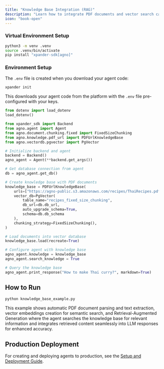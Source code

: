 ```yaml
---
title: "Knowledge Base Integration (RAG)"
description: "Learn how to integrate PDF documents and vector search capabilities with your AI agent for Retrieval-Augmented Generation"
icon: "book-open"
---
```


<AccordionGroup>
<Accordion title="Prerequisites">

### Virtual Environment Setup
```bash setup.sh
python3 -m venv .venv
source .venv/bin/activate
pip install "xpander-sdk[agno]"
```

### Environment Setup
The `.env` file is created when you download your agent code:

```bash
xpander init
```

This downloads your agent code from the platform with the `.env` file pre-configured with your keys.

</Accordion>
</AccordionGroup>

```python knowledge_base_example.py
from dotenv import load_dotenv
load_dotenv()

from xpander_sdk import Backend
from agno.agent import Agent
from agno.document.chunking.fixed import FixedSizeChunking
from agno.knowledge.pdf_url import PDFUrlKnowledgeBase
from agno.vectordb.pgvector import PgVector

# Initialize backend and agent
backend = Backend()
agno_agent = Agent(**backend.get_args())

# Get database connection from agent
db = agno_agent.get_db()

# Create knowledge base with PDF documents
knowledge_base = PDFUrlKnowledgeBase(
    urls=["https://agno-public.s3.amazonaws.com/recipes/ThaiRecipes.pdf"],
    vector_db=PgVector(
        table_name="recipes_fixed_size_chunking", 
        db_url=db.db_url, 
        auto_upgrade_schema=True, 
        schema=db.db_schema
    ),
    chunking_strategy=FixedSizeChunking(),
)

# Load documents into vector database
knowledge_base.load(recreate=True)

# Configure agent with knowledge base
agno_agent.knowledge = knowledge_base
agno_agent.search_knowledge = True

# Query the knowledge base
agno_agent.print_response("How to make Thai curry?", markdown=True)
```

## How to Run

```bash knowledge_base_example.py
python knowledge_base_example.py
```

This example shows automatic PDF document parsing and text extraction, vector embeddings creation for semantic search, and Retrieval-Augmented Generation where the agent searches the knowledge base for relevant information and integrates retrieved content seamlessly into LLM responses for enhanced accuracy.

## Production Deployment

For creating and deploying agents to production, see the [Setup and Deployment Guide](/Examples/00-setup-deployment).
